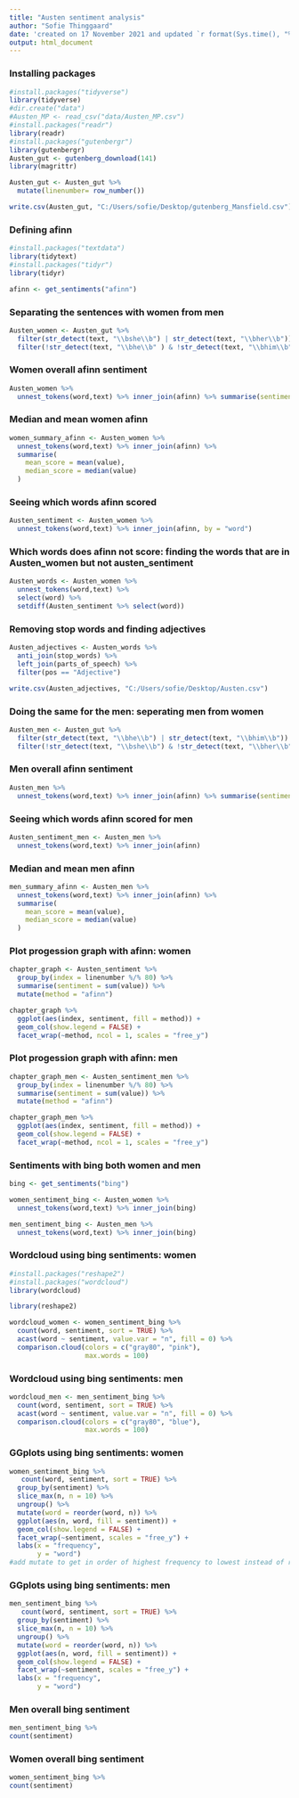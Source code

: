 ---
title: "Austen sentiment analysis"
author: "Sofie Thinggaard"
date: 'created on 17 November 2021 and updated `r format(Sys.time(), "%d %B, %Y")`'
output: html_document
---

### Installing packages
```{r Installing packages}
#install.packages("tidyverse")
library(tidyverse)
#dir.create("data")
#Austen_MP <- read_csv("data/Austen_MP.csv")
#install.packages("readr")
library(readr)
#install.packages("gutenbergr")
library(gutenbergr)
Austen_gut <- gutenberg_download(141)
library(magrittr)

Austen_gut <- Austen_gut %>% 
  mutate(linenumber= row_number())

write.csv(Austen_gut, "C:/Users/sofie/Desktop/gutenberg_Mansfield.csv")


```

### Defining afinn
```{r Defining afinn}
#install.packages("textdata")
library(tidytext)
#install.packages("tidyr")
library(tidyr)

afinn <- get_sentiments("afinn")

```

### Separating the sentences with women from men
```{r Separating the sentences with women from men}
Austen_women <- Austen_gut %>%
  filter(str_detect(text, "\\bshe\\b") | str_detect(text, "\\bher\\b")) %>%
  filter(!str_detect(text, "\\bhe\\b" ) & !str_detect(text, "\\bhim\\b"))
```

### Women overall afinn sentiment
```{r Women overall afinn sentiment}
Austen_women %>% 
  unnest_tokens(word,text) %>% inner_join(afinn) %>% summarise(sentiment=sum(value))
```

### Median and mean women afinn
```{r Median and mean women afinn}
women_summary_afinn <- Austen_women %>% 
  unnest_tokens(word,text) %>% inner_join(afinn) %>%
  summarise(
    mean_score = mean(value),
    median_score = median(value)
  )
```

### Seeing which words afinn scored
```{r Seeing which words afinn scored}
Austen_sentiment <- Austen_women %>% 
  unnest_tokens(word,text) %>% inner_join(afinn, by = "word")
```

### Which words does afinn not score: finding the words that are in Austen_women but not austen_sentiment
```{r Which words does afinn not score: finding the words that are in Austen_women but not austen_sentiment}
Austen_words <- Austen_women %>% 
  unnest_tokens(word,text) %>% 
  select(word) %>% 
  setdiff(Austen_sentiment %>% select(word))
```

### Removing stop words and finding adjectives
```{r Removing stop words and finding adjectives}
Austen_adjectives <- Austen_words %>% 
  anti_join(stop_words) %>% 
  left_join(parts_of_speech) %>% 
  filter(pos == "Adjective")

write.csv(Austen_adjectives, "C:/Users/sofie/Desktop/Austen.csv")

```

### Doing the same for the men: seperating men from women
```{r Doing the same for the men: seperating men from women}
Austen_men <- Austen_gut %>%
  filter(str_detect(text, "\\bhe\\b") | str_detect(text, "\\bhim\\b")) %>%
  filter(!str_detect(text, "\\bshe\\b") & !str_detect(text, "\\bher\\b"))
```

### Men overall afinn sentiment
```{r Men overall afinn sentiment}
Austen_men %>% 
  unnest_tokens(word,text) %>% inner_join(afinn) %>% summarise(sentiment=sum(value))

```

### Seeing which words afinn scored for men
```{r Seeing which words afinn scored for men}
Austen_sentiment_men <- Austen_men %>% 
  unnest_tokens(word,text) %>% inner_join(afinn)
```

### Median and mean men afinn
```{r Median and mean men afinn}
men_summary_afinn <- Austen_men %>% 
  unnest_tokens(word,text) %>% inner_join(afinn) %>%
  summarise(
    mean_score = mean(value),
    median_score = median(value)
  )
```

### Plot progession graph with afinn: women
```{r Plot progession graph with afinn: women}
chapter_graph <- Austen_sentiment %>% 
  group_by(index = linenumber %/% 80) %>% 
  summarise(sentiment = sum(value)) %>% 
  mutate(method = "afinn")

chapter_graph %>%
  ggplot(aes(index, sentiment, fill = method)) +
  geom_col(show.legend = FALSE) +
  facet_wrap(~method, ncol = 1, scales = "free_y")
```

### Plot progession graph with afinn: men
```{r Plot progession graph with afinn: men}
chapter_graph_men <- Austen_sentiment_men %>% 
  group_by(index = linenumber %/% 80) %>% 
  summarise(sentiment = sum(value)) %>% 
  mutate(method = "afinn")

chapter_graph_men %>%
  ggplot(aes(index, sentiment, fill = method)) +
  geom_col(show.legend = FALSE) +
  facet_wrap(~method, ncol = 1, scales = "free_y")

```

### Sentiments with bing both women and men
```{r Sentiments with bing both women and men}
bing <- get_sentiments("bing")

women_sentiment_bing <- Austen_women %>% 
  unnest_tokens(word,text) %>% inner_join(bing)

men_sentiment_bing <- Austen_men %>% 
  unnest_tokens(word,text) %>% inner_join(bing)

```

### Wordcloud using bing sentiments: women
```{r Wordcloud using bing sentiments: women}
#install.packages("reshape2")
#install.packages("wordcloud")
library(wordcloud)

library(reshape2)

wordcloud_women <- women_sentiment_bing %>%
  count(word, sentiment, sort = TRUE) %>%
  acast(word ~ sentiment, value.var = "n", fill = 0) %>%
  comparison.cloud(colors = c("gray80", "pink"),
                   max.words = 100)

```

### Wordcloud using bing sentiments: men
```{r Wordcloud using bing sentiments: men}
wordcloud_men <- men_sentiment_bing %>%
  count(word, sentiment, sort = TRUE) %>%
  acast(word ~ sentiment, value.var = "n", fill = 0) %>%
  comparison.cloud(colors = c("gray80", "blue"),
                   max.words = 100)

```

### GGplots using bing sentiments: women
```{r GGplots using bing sentiments: women}
women_sentiment_bing %>% 
   count(word, sentiment, sort = TRUE) %>%
  group_by(sentiment) %>%
  slice_max(n, n = 10) %>% 
  ungroup() %>%
  mutate(word = reorder(word, n)) %>%
  ggplot(aes(n, word, fill = sentiment)) +
  geom_col(show.legend = FALSE) +
  facet_wrap(~sentiment, scales = "free_y") +
  labs(x = "frequency",
       y = "word")
#add mutate to get in order of highest frequency to lowest instead of random order

```

### GGplots using bing sentiments: men
```{r GGplots using bing sentiments: men}
men_sentiment_bing %>% 
   count(word, sentiment, sort = TRUE) %>%
  group_by(sentiment) %>%
  slice_max(n, n = 10) %>% 
  ungroup() %>%
  mutate(word = reorder(word, n)) %>%
  ggplot(aes(n, word, fill = sentiment)) +
  geom_col(show.legend = FALSE) +
  facet_wrap(~sentiment, scales = "free_y") +
  labs(x = "frequency",
       y = "word")
```

### Men overall bing sentiment
```{r Men overall bing sentiment}
men_sentiment_bing %>% 
count(sentiment)
```

### Women overall bing sentiment
```{r Women overall bing sentiment}
women_sentiment_bing %>% 
count(sentiment)
```

